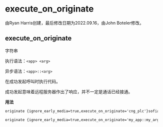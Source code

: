 # execute_on_originate

由Ryan Harris创建，最后修改日期为2022.09.16，由John Boteler修改。

## execute_on_originate

字符串

执行语法：`<app> <arg>`

异步语法：`<app>::<arg>`

在成功发起呼叫时执行代码。

成功发起意味着远程服务器作出了响应，并不一定是通话已经接通。

  
**用法**

```xml
originate {ignore_early_media=true,execute_on_originate='cng_plc'}sofia/gateway/foo/123456789 9664
```

```xml
originate {ignore_early_media=true,execute_on_originate='my_app::my_arg'}sofia/gateway/foo/123456789 9664
```